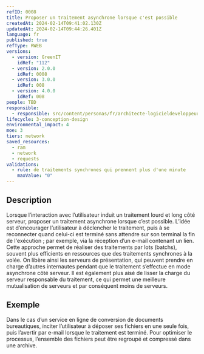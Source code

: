 ```yaml
---
refID: 0008
title: Proposer un traitement asynchrone lorsque c'est possible
createdAt: 2024-02-14T09:41:02.130Z
updatedAt: 2024-02-14T09:44:26.401Z
language: fr
published: true
refType: RWEB
versions:
  - version: GreenIT
    idRef: "112"
  - version: 2.0.0
    idRef: 0008
  - version: 3.0.0
    idRef: 008
  - version: 4.0.0
    idRef: 008
people: TBD
responsible:
  - responsible: src/content/personas/fr/architecte-logicieldeveloppeur.mdx
lifecycle: 3-conception-design
environmental_impact: 4
moe: 3
tiers: network
saved_resources:
  - ram
  - network
  - requests
validations:
  - rule: de traitements synchrones qui prennent plus d'une minute
    maxValue: "0"
---
```


## Description

Lorsque l’interaction avec l’utilisateur induit un traitement lourd et long côté serveur, proposer un traitement asynchrone lorsque c’est possible.
L’idée est d’encourager l’utilisateur à déclencher le traitement, puis à se reconnecter quand celui-ci est terminé sans attendre sur son terminal la fin de l'exécution ;
par exemple, via la réception d’un e-mail contenant un lien.
Cette approche permet de réaliser des traitements par lots (batchs), souvent plus efficients en ressources que des traitements synchrones à la volée.
On libère ainsi les serveurs de présentation, qui peuvent prendre en charge d’autres internautes pendant que le traitement s’effectue en mode asynchrone côté serveur.
Il est également plus aisé de lisser la charge du serveur responsable du traitement, ce qui permet une meilleure mutualisation de serveurs et par conséquent moins de serveurs.

## Exemple

Dans le cas d’un service en ligne de conversion de documents bureautiques, inciter l’utilisateur à déposer ses fichiers en une seule fois, puis l’avertir par e-mail lorsque le traitement est terminé. Pour optimiser le processus, l’ensemble des fichiers peut être regroupé et compressé dans une archive.

